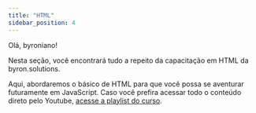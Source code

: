 ```yaml
---
title: "HTML"
sidebar_position: 4
---
```


Olá, byroniano!

Nesta seção, você encontrará tudo a repeito da capacitação em HTML da byron.solutions.

Aqui, abordaremos o básico de HTML para que você possa se aventurar futuramente em JavaScript. Caso você prefira acessar todo o conteúdo direto pelo Youtube, [acesse a playlist do curso](https://www.youtube.com/playlist?list=PLc77ERAwzB_0-C3oGJm0y-HPBf2dWS7UL).
